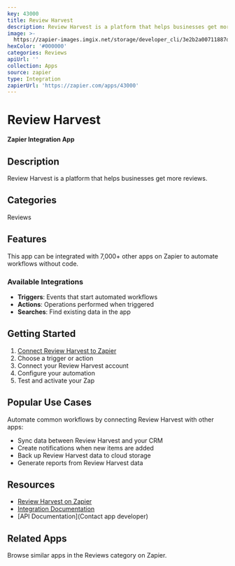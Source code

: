 ```yaml
---
key: 43000
title: Review Harvest
description: Review Harvest is a platform that helps businesses get more reviews.
image: >-
  https://zapier-images.imgix.net/storage/developer_cli/3e2b2a00711887d9bcbb1ef6cf0bbeaf.png?auto=format%2Ccompress&ixlib=python-3.0.0&q=50
hexColor: '#000000'
categories: Reviews
apiUrl: ''
collection: Apps
source: zapier
type: Integration
zapierUrl: 'https://zapier.com/apps/43000'
---
```

# Review Harvest

**Zapier Integration App**

## Description

Review Harvest is a platform that helps businesses get more reviews.

## Categories

Reviews

## Features

This app can be integrated with 7,000+ other apps on Zapier to automate workflows without code.

### Available Integrations

- **Triggers**: Events that start automated workflows
- **Actions**: Operations performed when triggered
- **Searches**: Find existing data in the app

## Getting Started

1. [Connect Review Harvest to Zapier](https://zapier.com/apps/43000)
2. Choose a trigger or action
3. Connect your Review Harvest account
4. Configure your automation
5. Test and activate your Zap

## Popular Use Cases

Automate common workflows by connecting Review Harvest with other apps:

- Sync data between Review Harvest and your CRM
- Create notifications when new items are added
- Back up Review Harvest data to cloud storage
- Generate reports from Review Harvest data

## Resources

- [Review Harvest on Zapier](https://zapier.com/apps/43000)
- [Integration Documentation](https://zapier.com/apps/43000/integrations)
- [API Documentation](Contact app developer)

## Related Apps

Browse similar apps in the Reviews category on Zapier.
